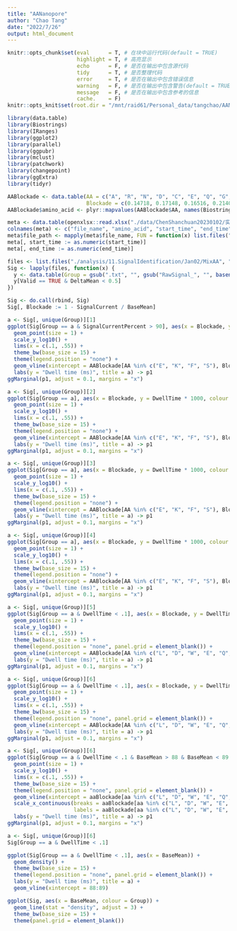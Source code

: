 ```yaml
---
title: "AANanopore"
author: "Chao Tang"
date: "2022/7/26"
output: html_document
---
```


```r
knitr::opts_chunk$set(eval      = T, # 在块中运行代码(default = TRUE)
                      highlight = T, # 高亮显示
                      echo      = F, # 是否在输出中包含源代码
                      tidy      = T, # 是否整理代码
                      error     = T, # 是否在输出中包含错误信息
                      warning   = F, # 是否在输出中包含警告(default = TRUE)
                      message   = F, # 是否在输出中包含参考的信息
                      cache.    = F)
knitr::opts_knit$set(root.dir = "/mnt/raid61/Personal_data/tangchao/AANanopore")
```

```r
library(data.table)
library(Biostrings)
library(IRanges)
library(ggplot2)
library(parallel)
library(ggpubr)
library(mclust)
library(patchwork)
library(changepoint)
library(ggExtra)
library(tidyr)
```

```r
AABlockade <- data.table(AA = c("A", "R", "N", "D", "C", "E", "Q", "G", "H", "I", "L", "K", "M", "F", "P", "S", "T", "W", "Y", "V"), 
                         Blockade = c(0.14718, 0.17148, 0.16516, 0.21409, 0.18622, 0.24528, 0.1882, 0.12072, 0.24652, 0.20722, 0.1995, 0.16875, 0.19772, 0.22018, 0.2183, 0.13131, 0.16101, 0.22744, 0.21276, 0.19044))
AABlockade$amino_acid <- plyr::mapvalues(AABlockade$AA, names(Biostrings::AMINO_ACID_CODE), Biostrings::AMINO_ACID_CODE)
```

```r
meta <- data.table(openxlsx::read.xlsx("./data/ChenShanchuan20230102/实验记录 - 20230102.xlsx", sheet = 2))
colnames(meta) <- c("file_name", "amino_acid", "start_time", "end_time")
meta$file_path <- mapply(meta$file_name, FUN = function(x) list.files("./data/ChenShanchuan20230102", x, full.names = T, recursive = T))
meta[, start_time := as.numeric(start_time)]
meta[, end_time := as.numeric(end_time)]
```

```r
files <- list.files("./analysis/11.SignalIdentification/Jan02/MixAA", "RawSignal", full.names = T)
Sig <- lapply(files, function(x) {
  y <- data.table(Group = gsub(".txt", "", gsub("RawSignal_", "", basename(x))), fread(x))
  y[Valid == TRUE & DeltaMean < 0.5]
})

Sig <- do.call(rbind, Sig)
Sig[, Blockade := 1 - SignalCurrent / BaseMean]
```

```r
a <- Sig[, unique(Group)][1]
ggplot(Sig[Group == a & SignalCurrentPercent > 90], aes(x = Blockade, y = DwellTime * 1000, colour = Group)) + 
  geom_point(size = 1) + 
  scale_y_log10() + 
  lims(x = c(.1, .55)) +
  theme_bw(base_size = 15) + 
  theme(legend.position = "none") + 
  geom_vline(xintercept = AABlockade[AA %in% c("E", "K", "F", "S"), Blockade]) + 
  labs(y = "Dwell time (ms)", title = a) -> p1
ggMarginal(p1, adjust = 0.1, margins = "x")
```

```r
a <- Sig[, unique(Group)][2]
ggplot(Sig[Group == a], aes(x = Blockade, y = DwellTime * 1000, colour = Group)) + 
  geom_point(size = 1) + 
  scale_y_log10() + 
  lims(x = c(.1, .55)) +
  theme_bw(base_size = 15) + 
  theme(legend.position = "none") + 
  geom_vline(xintercept = AABlockade[AA %in% c("E", "K", "F", "S"), Blockade]) + 
  labs(y = "Dwell time (ms)", title = a) -> p1
ggMarginal(p1, adjust = 0.1, margins = "x")
```

```r
a <- Sig[, unique(Group)][3]
ggplot(Sig[Group == a], aes(x = Blockade, y = DwellTime * 1000, colour = Group)) + 
  geom_point(size = 1) + 
  scale_y_log10() + 
  lims(x = c(.1, .55)) +
  theme_bw(base_size = 15) + 
  theme(legend.position = "none") + 
  geom_vline(xintercept = AABlockade[AA %in% c("E", "K", "F", "S"), Blockade]) + 
  labs(y = "Dwell time (ms)", title = a) -> p1
ggMarginal(p1, adjust = 0.1, margins = "x")
```

```r
a <- Sig[, unique(Group)][4]
ggplot(Sig[Group == a], aes(x = Blockade, y = DwellTime * 1000, colour = Group)) + 
  geom_point(size = 1) + 
  scale_y_log10() + 
  lims(x = c(.1, .55)) +
  theme_bw(base_size = 15) + 
  theme(legend.position = "none") + 
  geom_vline(xintercept = AABlockade[AA %in% c("E", "K", "F", "S"), Blockade]) + 
  labs(y = "Dwell time (ms)", title = a) -> p1
ggMarginal(p1, adjust = 0.1, margins = "x")
```

```r
a <- Sig[, unique(Group)][5]
ggplot(Sig[Group == a & DwellTime < .1], aes(x = Blockade, y = DwellTime * 1000, colour = Group)) + 
  geom_point(size = 1) + 
  scale_y_log10() + 
  lims(x = c(.1, .55)) +
  theme_bw(base_size = 15) + 
  theme(legend.position = "none", panel.grid = element_blank()) + 
  geom_vline(xintercept = AABlockade[AA %in% c("L", "D", "W", "E", "Q", "S", "T", "R"), Blockade], lty = 2, colour = "grey") + 
  labs(y = "Dwell time (ms)", title = a) -> p1
ggMarginal(p1, adjust = 0.1, margins = "x")
```

```r
a <- Sig[, unique(Group)][6]
ggplot(Sig[Group == a & DwellTime < .1], aes(x = Blockade, y = DwellTime * 1000, colour = Group)) + 
  geom_point(size = 1) + 
  scale_y_log10() + 
  lims(x = c(.1, .55)) +
  theme_bw(base_size = 15) + 
  theme(legend.position = "none", panel.grid = element_blank()) + 
  geom_vline(xintercept = AABlockade[AA %in% c("L", "D", "W", "E", "Q", "S", "T", "R"), Blockade], lty = 2) + 
  labs(y = "Dwell time (ms)", title = a) -> p1
ggMarginal(p1, adjust = 0.1, margins = "x")
```

```r
a <- Sig[, unique(Group)][6]
ggplot(Sig[Group == a & DwellTime < .1 & BaseMean > 88 & BaseMean < 89 & Blockade < 0.5], aes(x = Blockade, y = DwellTime * 1000, colour = Group)) + 
  geom_point(size = 1) + 
  scale_y_log10() + 
  lims(x = c(.1, .55)) +
  theme_bw(base_size = 15) + 
  theme(legend.position = "none", panel.grid = element_blank()) + 
  geom_vline(xintercept = aaBlockade[aa %in% c("L", "D", "W", "E", "Q", "S", "T", "R"), x], lty = 2) + 
  scale_x_continuous(breaks = aaBlockade[aa %in% c("L", "D", "W", "E", "Q", "S", "T", "R"), x], 
                     labels = aaBlockade[aa %in% c("L", "D", "W", "E", "Q", "S", "T", "R"), aa]) + 
  labs(y = "Dwell time (ms)", title = a) -> p1
ggMarginal(p1, adjust = 0.1, margins = "x")
```

```r
a <- Sig[, unique(Group)][6]
Sig[Group == a & DwellTime < .1]

ggplot(Sig[Group == a & DwellTime < .1], aes(x = BaseMean)) + 
  geom_density() + 
  theme_bw(base_size = 15) + 
  theme(legend.position = "none", panel.grid = element_blank()) + 
  labs(y = "Dwell time (ms)", title = a) + 
  geom_vline(xintercept = 88:89)

```

```r
ggplot(Sig, aes(x = BaseMean, colour = Group)) + 
  geom_line(stat = "density", adjust = 3) + 
  theme_bw(base_size = 15) + 
  theme(panel.grid = element_blank())
```




